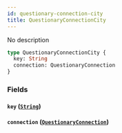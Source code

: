 ```yaml
---
id: questionary-connection-city
title: QuestionaryConnectionCity
---
```


No description

```graphql
type QuestionaryConnectionCity {
  key: String
  connection: QuestionaryConnection
}
```

### Fields

#### `key` ([`String`](/v1/scalars/string))

#### `connection` ([`QuestionaryConnection`](/v1/objects/questionary-connection))
